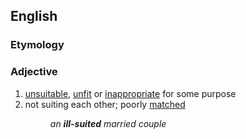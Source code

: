 ==English==

===Etymology===
{{compound|en|ill|suited}}

===Adjective===
{{en-adj}}

# [[unsuitable]], [[unfit]] or [[inappropriate]] for some purpose
# not suiting each other; poorly [[match]]ed
#: ''an '''ill-suited''' married couple''